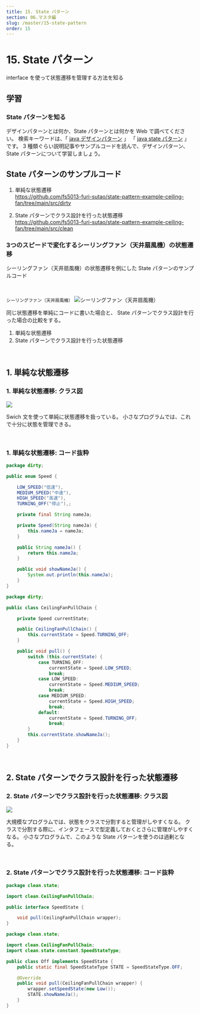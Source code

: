 ```yaml
---
title: 15. State パターン
section: 06.マスタ編
slug: /master/15-state-pattern
order: 15
---
```


# 15. State パターン

<p class="goal">interface を使って状態遷移を管理する方法を知る</p>

## 学習

### State パターンを知る

デザインパターンとは何か、State パターンとは何かを Web で調べてください。
検索キーワードは、「 [java デザインパターン](https://www.google.com/search?q=java+デザインパターン) 」
「 [java state パターン](https://www.google.com/search?q=java+State+パターン) 」です。
3 種類ぐらい説明記事やサンプルコードを読んで、デザインパターン、State パターンについて学習しましょう。


## State パターンのサンプルコード

1. 単純な状態遷移  
https://github.com/fs5013-furi-sutao/state-pattern-example-ceiling-fan/tree/main/src/dirty

2. State パターンでクラス設計を行った状態遷移  
https://github.com/fs5013-furi-sutao/state-pattern-example-ceiling-fan/tree/main/src/clean

### 3つのスピードで変化するシーリングファン（天井扇風機）の状態遷移

シーリングファン（天井扇風機）の状態遷移を例にした State パターンのサンプルコード

<br />

`シーリングファン（天井扇風機）`
![シーリングファン（天井扇風機）](./cieling-fan.jpg)

同じ状態遷移を単純にコードに書いた場合と、
State パターンでクラス設計を行った場合の比較をする。

1. 単純な状態遷移
2. State パターンでクラス設計を行った状態遷移

<br />

## 1. 単純な状態遷移

### 1. 単純な状態遷移: クラス図

![](./dirtyCeilingFan.svg)

Swich 文を使って単純に状態遷移を扱っている。
小さなプログラムでは、これで十分に状態を管理できる。

<br />

### 1. 単純な状態遷移: コード抜粋
``` java
package dirty;

public enum Speed {

    LOW_SPEED("低速"), 
    MEDIUM_SPEED("中速"), 
    HIGH_SPEED("高速"), 
    TURNING_OFF("停止"),;

    private final String nameJa;

    private Speed(String nameJa) {
        this.nameJa = nameJa;
    }

    public String nameJa() {
        return this.nameJa;
    }

    public void showNameJa() {
        System.out.println(this.nameJa);
    }
}
```

``` java
package dirty;

public class CeilingFanPullChain {

    private Speed currentState;

    public CeilingFanPullChain() {
        this.currentState = Speed.TURNING_OFF;
    }

    public void pull() {
        switch (this.currentState) {
            case TURNING_OFF:
                currentState = Speed.LOW_SPEED;
                break;
            case LOW_SPEED:
                currentState = Speed.MEDIUM_SPEED;
                break;
            case MEDIUM_SPEED:
                currentState = Speed.HIGH_SPEED;
                break;
            default:
                currentState = Speed.TURNING_OFF;
                break;
        }
        this.currentState.showNameJa();
    }
}
```

<br />

## 2. State パターンでクラス設計を行った状態遷移

### 2. State パターンでクラス設計を行った状態遷移: クラス図
![](./cleanCeilingFan.svg)

大規模なプログラムでは、状態をクラスで分割すると管理がしやすくなる。
クラスで分割する際に、インタフェースで型定義しておくとさらに管理がしやすくなる。
小さなプログラムで、このような State パターンを使うのは過剰となる。

<br />

### 2. State パターンでクラス設計を行った状態遷移: コード抜粋

``` java
package clean.state;

import clean.CeilingFanPullChain;

public interface SpeedState {

    void pull(CeilingFanPullChain wrapper);
}
```

``` java
package clean.state;

import clean.CeilingFanPullChain;
import clean.state.constant.SpeedStateType;

public class Off implements SpeedState {
    public static final SpeedStateType STATE = SpeedStateType.OFF;

    @Override
    public void pull(CeilingFanPullChain wrapper) {
        wrapper.setSpeedState(new Low());
        STATE.showNameJa();
    }
}
```